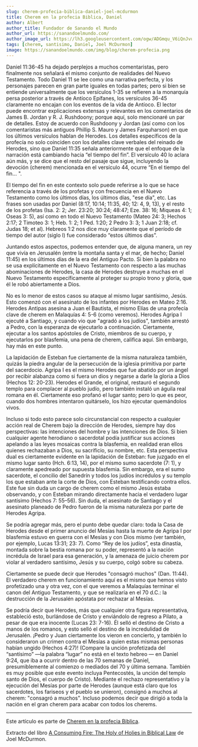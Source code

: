 ```yaml
---
slug: cherem-profecia-biblica-daniel-joel-mcdurmon
title: Cherem en la profecia Biblica, Daniel
author: Albert
author_title: Fundador de Sanando el Mundo
author_url: https://sanandoelmundo.com/
author_image_url: https://lh3.googleusercontent.com/ogw/ADGmqu_V6iQnJvuIOUFQJ8ebZQW6vvBd8lk0fipmF92Z
tags: [cherem, santisimo, Daniel, Joel McDurmon]
image: https://sanandoelmundo.com/img/blog/cherem-profecia.png
---
```




<Redirect to="/articles/cherem-en-la-profecia-biblica" />


Daniel 11:36-45 ha dejado perplejos a muchos comentaristas, pero finalmente nos señalará el mismo conjunto de realidades del Nuevo Testamento. Todo Daniel 11 se lee como una narrativa perfecta, y los personajes parecen en gran parte iguales en todas partes; pero si bien se entiende universalmente que los versículos 1-35 se refieren a la monarquía persa posterior a través de Antíoco Epífanes, los versículos 36-45 claramente no encajan con los eventos de la vida de Antíoco. El lector puede encontrar explicaciones extensas y relevantes en los comentarios de James B. Jordan y R. J. Rushdoony; porque aquí, solo mencionaré un par de detalles. Estoy de acuerdo con Rushdoony y Jordan (así como con los comentaristas más antiguos Phillip S. Mauro y James Farquharson) en que los últimos versículos hablan de Herodes. Los detalles específicos de la profecía no solo coinciden con los detalles clave verbales del reinado de Herodes, sino que Daniel 11:35 señala anteriormente que el enfoque de la narración está cambiando hacia “el tiempo del fin”. El versículo 40 lo aclara aún más, y se dice que el resto del pasaje que sigue, incluyendo la devoción (cherem) mencionada en el versículo 44, ocurre “En el tiempo del fin... ".

<!--truncate-->

El tiempo del fin en este contexto solo puede referirse a lo que se hace referencia a través de los profetas y con frecuencia en el Nuevo Testamento como los últimos días, los últimos días, "ese día", etc. Las frases son usadas por Daniel (8:17, 10:14; 11:35, 40; 12: 4, 9, 13), y el resto de los profetas (Isa. 2: 2; Jer. 23:20; 30:24; 48:47; Eze. 38: 16; Miqueas 4: 1; Oseas 3: 5), así como en todo el Nuevo Testamento (Mateo 24: 3; Hechos 2:17; 2 Timoteo 3: 1; Heb. 1: 2; 1 Ped. 1:20; 2 Pedro 3: 3; 1 Juan 2:18; cf. Judas 18; et al). Hebreos 1:2 nos dice muy claramente que el período de tiempo del autor (siglo I) fue considerado “estos últimos dias".

Juntando estos aspectos, podemos entender que, de alguna manera, un rey que vivía en Jerusalén (entre la montaña santa y el mar, de hecho; Daniel 11:45) en los últimos días de la era del Antiguo Pacto. Si bien la palabra no se usa explícitamente en el Nuevo Testamento con respecto a las muchas abominaciones de Herodes, la casa de Herodes destruye a muchas en el Nuevo Testamento específicamente al proteger su propio trono y gloria, que él le robó abiertamente a Dios.

No es lo menor de estos casos su ataque al mismo lugar santísimo, Jesús. Esto comenzó con el asesinato de los infantes por Herodes en Mateo 2:16. Herodes Antipas asesina a Juan el Bautista, el mismo Elías de una profecía clave de cherem en Malaquías 4: 5-6 (como veremos). Herodes Agripa I ejecuté a Santiago, y cuando vio que "agradó a los judíos", también arrestó a Pedro, con la esperanza de ejecutarlo a continuación. Ciertamente, ejecutar a los santos apóstoles de Cristo, miembros de su cuerpo, y ejecutarlos por blasfemia, una pena de cherem, califica aquí. Sin embargo, hay más en este punto.

La lapidación de Esteban fue ciertamente de la misma naturaleza también, quizás la piedra angular de la persecución de la iglesia primitiva por parte del sacerdocio. Agripa I es el mismo Herodes que fue abatido por un ángel por recibir alabanza como si fuera un dios y negarse a darle la gloria a Dios (Hechos 12: 20-23). Herodes el Grande, el original, restauró el segundo templo para complacer al pueblo judío, pero también instaló un águila real romana en él. Ciertamente eso profanó el lugar santo; pero lo que es peor, cuando dos hombres intentaron quitárselo, los hizo ejecutar quemándolos vivos.

Incluso si todo esto parece solo circunstancial con respecto a cualquier acción real de Cherem bajo la dirección de Herodes, siempre hay dos perspectivas: las intenciones del hombre y las intenciones de Dios. Si bien cualquier agente herodiano o sacerdotal podía justificar sus acciones apelando a las leyes mosaicas contra la blasfemia, en realidad eran ellos quienes rechazaban a Dios, su sacrificio, su nombre, etc. Esta perspectiva dual es ciertamente evidente en la lapidación de Esteban: fue juzgado en el mismo lugar santo (Hch. 6:13, 14), por el mismo sumo sacerdote (7: 1), y claramente apedreado por supuesta blasfemia. Sin embargo, era el sumo sacerdote, el concilio del Sanedrín y todos los judíos incrédulos y su templo los que estaban ante la corte de Dios, con Esteban testificando contra ellos. Este fue sin duda un cargo de cherem como el mismo Jesús estaba observando, y con Esteban mirando directamente hacia el verdadero lugar santísimo (Hechos 7: 55–56). Sin duda, el asesinato de Santiago y el asesinato planeado de Pedro fueron de la misma naturaleza por parte de Herodes Agripa.

Se podría agregar más, pero el punto debe quedar claro: toda la Casa de Herodes desde el primer anuncio del Mesías hasta la muerte de Agripa I por blasfemia estuvo en guerra con el Mesías y con Dios mismo (ver también, por ejemplo, Lucas 13:31; 23: 7). Como “Rey de los judíos”, esta dinastía, montada sobre la bestia romana por su poder, representó a la nación incrédula de Israel para esa generación, y la amenaza de juicio cherem por violar al verdadero santísimo, Jesús y su cuerpo, colgó sobre su cabeza.

Ciertamente se puede decir que Herodes "consagró muchos" (Dan. 11:44). El verdadero cherem en funcionamiento aquí es el mismo que hemos visto profetizado una y otra vez, con el que veremos a Malaquías terminar el canon del Antiguo Testamento, y que se realizaría en el 70 d.C.: la destrucción de la Jerusalén apóstata por rechazar al Mesías.

Se podría decir que Herodes, más que cualquier otra figura representativa, estableció esto, burlándose de Cristo y enviándolo de regreso a Pilato, a pesar de que era inocente (Lucas 23: 7-16). Él selló el destino de Cristo a manos de los romanos, y esto selló el destino de la incredulidad de Jerusalén. ¡Pedro y Juan ciertamente los vieron en concierto, y también lo consideraron un crimen contra el Mesías a quien estas mismas personas habían ungido (Hechos 4:27)! (Compare la unción profetizada del “santísimo” —la palabra “lugar” no está en el texto hebreo — en Daniel 9:24, que iba a ocurrir dentro de las 70 semanas de Daniel, presumiblemente al comienzo o mediados del 70 y última semana. También es muy posible que este evento incluya Pentecostés, la unción del templo santo de Dios, el cuerpo de Cristo). Mediante el rechazo representativo y la ejecución del Mesías por parte de Herodes (aunque está claro que los sacerdotes, los fariseos y el pueblo se unieron), consignó a muchos al cherem: "consagró a muchos". Incluso podemos decir que dirigió a toda la nación en el gran cherem para acabar con todos los cherems.

------------

Este artículo es parte de [Cherem en la profecia Biblica](/blog/cherem-profecia-biblica-joel-mcdurmon).

<div className="alert alert--secondary" role="info">
  Extracto del libro <a href="https://www.amazon.com/Consuming-Fire-Holy-Holies-Biblical/dp/1078311242">A Consuming Fire: The Holy of Holies in Biblical Law</a> de Joel McDurmon.
</div>